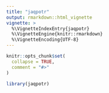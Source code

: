 ```yaml
---
title: "jaqpotr"
output: rmarkdown::html_vignette
vignette: >
  %\VignetteIndexEntry{jaqpotr}
  %\VignetteEngine{knitr::rmarkdown}
  %\VignetteEncoding{UTF-8}
---
```


```r
knitr::opts_chunk$set(
  collapse = TRUE,
  comment = "#>"
)
```

```r
library(jaqpotr)
```
